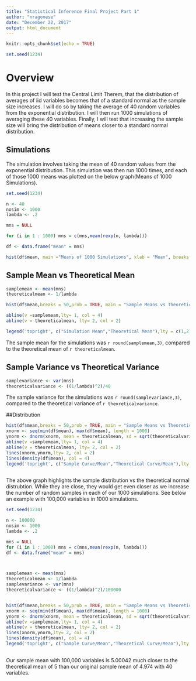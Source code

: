---
title: "Statistical Inference Final Project Part 1"
author: "nragonese"
date: "December 22, 2017"
output: html_document
---

```{r setup, include=FALSE}
knitr::opts_chunk$set(echo = TRUE)

set.seed(1234)
```

# Overview
In this project I will test the Central Limit Therem, that the distribution of averages of iid variables becomes that of a standard normal as the sample size increases. I will do so by taking the average of 40 random variables from the exponential distribution. I will then run 1000 simulations of averaging these 40 variables. Finally, I will test that increasing the sample size will bring the distribution of means closer to a standard normal distribution.


## Simulations

The simulation involves taking the mean of 40 random values from the exponential distribution. This simulation was then run 1000 times, and each of those 1000 means was plotted on the below graph(Means of 1000 Simulations). 

```{r , echo=FALSE}
set.seed(1234)

n <- 40
nosim <- 1000
lambda <- .2

mns = NULL       

for (i in 1 : 1000) mns = c(mns,mean(rexp(n, lambda)))

df <- data.frame("mean" = mns)

hist(df$mean, main ="Means of 1000 Simulations", xlab = "Mean", breaks = 50)

```

## Sample Mean vs Theoretical Mean

```{r, echo = TRUE}

samplemean <- mean(mns)
theoreticalmean <- 1/lambda


```


```{r, echo = TRUE}

hist(df$mean,breaks = 50,prob = TRUE, main = "Sample Means vs Theoretical Curve",xlab = "Mean")

abline(v =samplemean,lty= 1, col = 4)
abline(v = theoreticalmean, lty= 2, col = 2)

legend('topright', c("Simulation Mean","Theoretical Mean"),lty = c(1,2),col = c(4,2))

```

The sample mean for the simulations was `r round(samplemean,3)`, compared to the theoretical mean of `r theoreticalmean`.

## Sample Variance vs Theoretical Variance

```{r, echo=TRUE}

samplevariance <- var(mns)
theoreticalvariance <- ((1/lambda)^2)/40

```


The sample variance for the simulations was `r round(samplevariance,3)`, compared to the theoretical variance of `r theoreticalvariance`.

##Distribution

```{r, echo = TRUE}

hist(df$mean,breaks = 50,prob = TRUE, main = "Sample Means vs Theoretical Curve",xlab = "Mean")
xnorm <- seq(min(df$mean), max(df$mean), length = 1000)
ynorm <- dnorm(xnorm, mean = theoreticalmean, sd = sqrt(theoreticalvariance))
abline(v =samplemean,lty= 1, col = 4)
abline(v = theoreticalmean, lty= 2, col = 2)
lines(xnorm,ynorm,lty= 2, col = 2)
lines(density(df$mean), col = 4)
legend('topright', c("Sample Curve/Mean","Theoretical Curve/Mean"),lty = c(1,2),col = c(4,2))
 
```

The above graph highlights the sample distribution vs the theoretical normal distrubtion. While they are close, they would get even closer as we increase the number of random samples in each of our 1000 simulations. See below an example with 100,000 variables in 1000 simulations.

```{r , echo=FALSE}
set.seed(1234)

n <- 100000
nosim <- 1000
lambda <- .2

mns = NULL       
for (i in 1 : 1000) mns = c(mns,mean(rexp(n, lambda)))
df <- data.frame("mean" = mns)



samplemean <- mean(mns)
theoreticalmean <- 1/lambda
samplevariance <- var(mns)
theoreticalvariance <- ((1/lambda)^2)/100000


hist(df$mean,breaks = 50,prob = TRUE, main = "Sample Means vs Theoretical Curve",xlab = "Mean")
xnorm <- seq(min(df$mean), max(df$mean), length = 1000)
ynorm <- dnorm(xnorm, mean = theoreticalmean, sd = sqrt(theoreticalvariance))
abline(v =samplemean,lty= 1, col = 4)
abline(v = theoreticalmean, lty= 2, col = 2)
lines(xnorm,ynorm,lty= 2, col = 2)
lines(density(df$mean), col = 4)
legend('topright', c("Sample Curve/Mean","Theoretical Curve/Mean"),lty = c(1,2),col = c(4,2))
 

```

Our sample mean with 100,000 variables is 5.00042 much closer to the theoretical mean of 5 than our original sample mean of 4.974 with 40 variables.